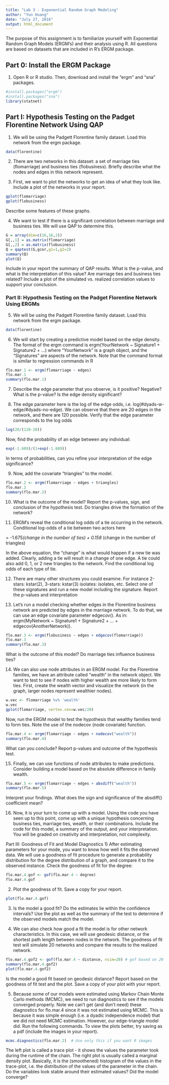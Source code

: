 ```yaml
---
title: "Lab 3 - Exponential Random Graph Modeling"
author: "Yun Huang"
date: "July 27, 2016"
output: html_document
---
```


The purpose of this assignment is to familiarize yourself with Exponential Random Graph Models (ERGM's) and their analysis using R. All questions are based on datasets that are included in R's ERGM package.

## Part 0: Install the ERGM Package
1)	Open R or R studio. Then, download and install the "ergm" and "sna" packages.

```r
#install.packages("ergm")
#install.packages("sna") 
library(statnet)
```

## Part I: Hypothesis Testing on the Padget Florentine Network Using QAP
1)	We will be using the Padgett Florentine family dataset. Load this network from the ergm package.

```r
data(florentine)
```

2)	There are two networks in this dataset: a set of marriage ties (flomarriage) and business ties (flobusiness). Briefly describe what the nodes and edges in this network represent.

3)	First, we want to plot the networks to get an idea of what they look like. Include a plot of the networks in your report.

```r
gplot(flomarriage)
gplot(flobusiness)
```

Describe some features of these graphs.

4)	We want to test if there is a significant correlation between marriage and business ties. We will use QAP to determine this.

```r
G = array(dim=c(16,16,2))
G[,,1] = as.matrix(flomarriage)
G[,,2] = as.matrix(flobusiness)
Q = qaptest(G,gcor,g1=1,g2=2)
summary(Q)
plot(Q)
```

Include in your report the summary of QAP results. What is the p-value, and what is the interpretation of this value? Are marriage ties and business ties related? Include a plot of the simulated vs. realized correlation values to support your conclusion.

### Part II: Hypothesis Testing on the Padget Florentine Network Using ERGMs
5)	We will be using the Padgett Florentine family dataset. Load this network from the ergm package.

```r
data(florentine)
```

6)	We will start by creating a predictive model based on the edge density. The format of the ergm command is ergm(YourNetwork ~ Signature1 + Signature2 + ...)  where "YourNetwork" is a graph object, and the "Signatures" are aspects of the network. Note that the command format is similar to regression commands in R

```r
flo.mar.1 <- ergm(flomarriage ~ edges)
flo.mar.1
summary(flo.mar.1)
```

7)	Describe the edge parameter that you observe, is it positive? Negative? What is the p-value? Is the edge density significant?

8)	The edge parameter here is the log of the edge odds, i.e. log(#dyads-w-edge/#dyads-no-edge). We can observe that there are 20 edges in the network, and there are 120 possible. Verify that the edge parameter corresponds to the log odds

```r
log(20/(120-20))
```
Now, find the probability of an edge between any individual:

```r
exp(-1.609)/(1+exp(-1.609))
```

In terms of probabilities, can you refine your interpretation of the edge significance?

9)	Now, add the covariate "triangles" to the model.

```r
flo.mar.2 <- ergm(flomarriage ~ edges + triangles)    
flo.mar.2
summary(flo.mar.2)
```

10)	What is the outcome of the model? Report the p-values, sign, and conclusion of the hypothesis test. Do triangles drive the formation of the network?

11)	ERGM's reveal the conditional log odds of a tie occurring in the network. Conditional log-odds of a tie between two actors here 

= -1.675*(change in the number of ties) + 0.158 * (change in the number of triangles)

In the above equation, the "change" is what would happen if a new tie was added. Clearly, adding a tie will result in a change of one edge. A tie could also add 0, 1, or 2 new triangles to the network. Find the conditional log odds of each type of tie.

12)	There are many other structures you could examine. For instance 2-stars: kstar(2), 3-stars: kstar(3) isolates: isolates, etc. Select one of these signatures and run a new model including the signature. Report the p-values and interpretation

13)	Let's run a model checking whether edges in the Florentine business network are predicted by edges in the marriage network. To do that, we can use an edge covariate parameter edgecov(). As in: ergm(MyNetwork ~ Signature1 + Signature2 + ... + edgecov(AnotherNetwork)). 

```{r]}
flo.mar.3 <- ergm(flobusiness ~ edges + edgecov(flomarriage)) 
flo.mar.3
summary(flo.mar.3)
```

What is the outcome of this model? Do marriage ties influence business ties?

14)	We can also use node attributes in an ERGM model. For the Florentine families, we have an attribute called "wealth" in the network object. We want to test to see if nodes with higher wealth are more likely to form ties. First, create the wealth vector and visualize the network (in the graph, larger nodes represent wealthier nodes).

```r
w.vec <- flomarriage %v% 'wealth'  
w.vec
gplot(flomarriage, vertex.cex=w.vec/20)
```

Now, run the ERGM model to test the hypothesis that wealthy families tend to form ties. Note the use of the nodecov (node covariate) function.

```r
flo.mar.4 <- ergm(flomarriage ~ edges + nodecov("wealth"))    
summary(flo.mar.4)
```

What can you conclude? Report p-values and outcome of the hypothesis test.

15)	Finally, we can use functions of node attributes to make predictions. Consider building a model based on the absolute difference in family wealth.

```r
flo.mar.5 <- ergm(flomarriage ~ edges + absdiff("wealth"))   
summary(flo.mar.5)
```

Interpret your findings. What does the sign and significance of the absdiff() coefficient mean?

16)	Now, it is your turn to come up with a model. Using the code you have seen up to this point, come up with a unique hypothesis concerning business ties, marriage ties, wealth, or their combinations. Include the code for this model, a summary of the output, and your interpretation. You will be graded on creativity and interpretation, not complexity.

Part III: Goodness of Fit and Model Diagnostics
1)	After estimating parameters for your mode, you want to know how well it fits the observed data. We will use a goodness of fit procedure to generate a probability distribution for the degree distribution of a graph, and compare it to the observed instance. Check the goodness of fit for the degree:
```r
flo.mar.4.gof <- gof(flo.mar.4 ~ degree)
flo.mar.4.gof
```
2)	Plot the goodness of fit. Save a copy for your report.
```r
plot(flo.mar.4.gof)
```
3)	Is the model a good fit? Do the estimates lie within the confidence intervals? Use the plot as well as the summary of the test to determine if the observed models match the model.

4)	We can also check how good a fit the model is for other network characteristics. In this case, we will use geodesic distance, or the shortest path length between nodes in the network. The goodness of fit test will simulate 20 networks and compare the results to the realized network.

```r
flo.mar.4.gof2 <- gof(flo.mar.4 ~ distance, nsim=20) # gof based on 20 simulated nets
summary(flo.mar.4.gof2)
plot(flo.mar.4.gof2)
```

Is the model a good fit based on geodesic distance? Report based on the goodness of fit test and the plot. Save a copy of your plot with your report.

5)	Because some of our models were estimated using Markov Chain Monte Carlo methods (MCMC), we need to run diagnostics to see if the models converged properly. Note we can't get (and don't need) these diagnostics for flo.mar.4 since it was not estimated using MCMC. This is because it was simple enough (i.e. a dyadic independence model) that we did not need MCMC estimation. However, our edge-triangle model did. Run the following commands. To view the plots better, try saving as a pdf (include the images in your report).

```r
mcmc.diagnostics(flo.mar.2)  # Use only this if you want R images
```
The left plot is called a trace plot - it shows the values the parameter took during the runtime of the chain. The right plot is usually called a marginal density plot. Basically, it is the (smoothened) histogram of the values in the trace-plot, i.e. the distribution of the values of the parameter in the chain. Do the variables look stable around their estimated values? Did the model converge?



